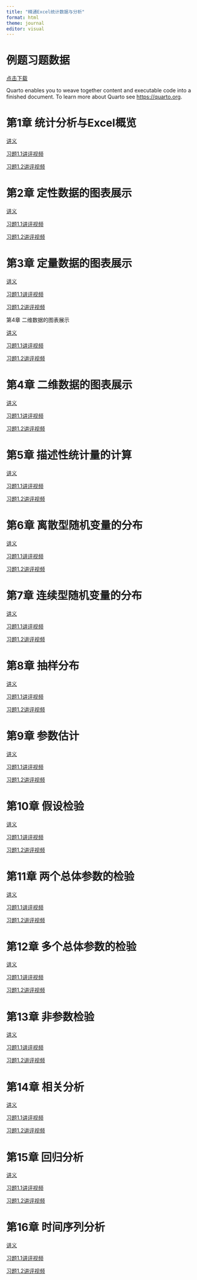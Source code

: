 ```yaml
---
title: "精通Excel统计数据与分析"
format: html
theme: journal
editor: visual
---
```


# 例题习题数据

[点击下载]()

Quarto enables you to weave together content and executable code into a finished document. To learn more about Quarto see <https://quarto.org>.

# 第1章 统计分析与Excel概览

[讲义]()

[习题1.1讲评视频]()

[习题1.2讲评视频]()

# 第2章 定性数据的图表展示

[讲义]()

[习题1.1讲评视频]()

[习题1.2讲评视频]()

# 第3章 定量数据的图表展示

[讲义]()

[习题1.1讲评视频]()

[习题1.2讲评视频]()

第4章 二维数据的图表展示

[讲义]()

[习题1.1讲评视频]()

[习题1.2讲评视频]()

# 第4章 二维数据的图表展示

[讲义]()

[习题1.1讲评视频]()

[习题1.2讲评视频]()

# 第5章 描述性统计量的计算

[讲义]()

[习题1.1讲评视频]()

[习题1.2讲评视频]()

# 第6章 离散型随机变量的分布

[讲义]()

[习题1.1讲评视频]()

[习题1.2讲评视频]()

# 第7章 连续型随机变量的分布

[讲义]()

[习题1.1讲评视频]()

[习题1.2讲评视频]()

# 第8章 抽样分布

[讲义]()

[习题1.1讲评视频]()

[习题1.2讲评视频]()

# 第9章 参数估计

[讲义]()

[习题1.1讲评视频]()

[习题1.2讲评视频]()

# 第10章 假设检验

[讲义]()

[习题1.1讲评视频]()

[习题1.2讲评视频]()

# 第11章 两个总体参数的检验

[讲义]()

[习题1.1讲评视频]()

[习题1.2讲评视频]()

# 第12章 多个总体参数的检验

[讲义]()

[习题1.1讲评视频]()

[习题1.2讲评视频]()

# 第13章 非参数检验

[讲义]()

[习题1.1讲评视频]()

[习题1.2讲评视频]()

# 第14章 相关分析

[讲义]()

[习题1.1讲评视频]()

[习题1.2讲评视频]()

# 第15章 回归分析

[讲义]()

[习题1.1讲评视频]()

[习题1.2讲评视频]()

# 第16章 时间序列分析

[讲义]()

[习题1.1讲评视频]()

[习题1.2讲评视频]()







